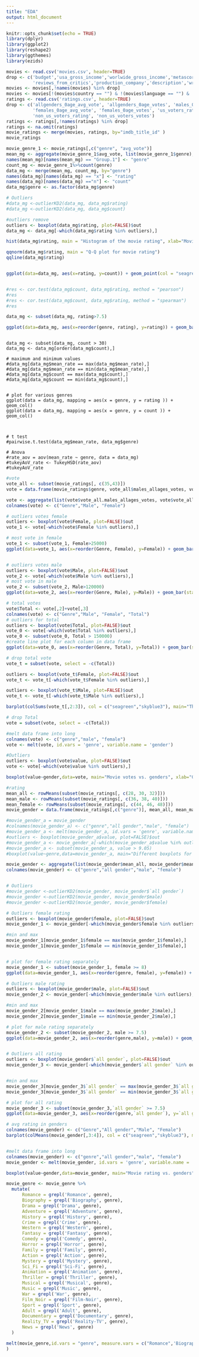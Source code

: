 ```yaml
---
title: "EDA"
output: html_document
---
```


```r
knitr::opts_chunk$set(echo = TRUE)
library(dplyr)
library(ggplot2)
library(reshape2)
library(ggthemes)
library(ezids)
```


```r
movies <- read.csv('movies.csv', header=TRUE)
drop <- c('budget','usa_gross_income','worlwide_gross_income','metascore','reviews_from_users',
          'reviews_from_critics','production_company','description','writer')
movies <- movies[,!names(movies) %in% drop]
movies <- movies[!(movies$country == "") & !(movies$language == "") & !(movies$director == "") & !(movies$actors == ""),]
ratings <- read.csv('ratings.csv', header=TRUE)
drop <- c('allgenders_0age_avg_vote', 'allgenders_0age_votes', 'males_0age_avg_vote', 'males_0age_votes',
          'females_0age_avg_vote', 'females_0age_votes', 'us_voters_rating', 'us_voters_votes', 
          'non_us_voters_rating', 'non_us_voters_votes')
ratings <- ratings[,!names(ratings) %in% drop]
ratings <- na.omit(ratings)
movie_ratings <- merge(movies, ratings, by="imdb_title_id" )
movie_ratings
```


```r
movie_genre_1 <- movie_ratings[,c("genre", "avg_vote")]
mean_mg <- aggregate(movie_genre_1$avg_vote, list(movie_genre_1$genre), FUN=mean, sort = FALSE)
names(mean_mg)[names(mean_mg) == "Group.1"] <- "genre"
count_mg <- movie_genre_1%>%count(genre)
data_mg <- merge(mean_mg, count_mg, by="genre")
names(data_mg)[names(data_mg) == "x"] <- "rating"
names(data_mg)[names(data_mg) =="n"] <- "count"
data_mg$genre <- as.factor(data_mg$genre)

# Outliers
#data_mg <-outlierKD2(data_mg, data_mg$rating)
#data_mg <-outlierKD2(data_mg, data_mg$count)

#outliers remove
outliers <- boxplot(data_mg$rating, plot=FALSE)$out
data_mg <- data_mg[-which(data_mg$rating %in% outliers),]

hist(data_mg$rating, main = "Histogram of the movie rating", xlab="Movie rating", col="seagreen", breaks = 15)

qqnorm(data_mg$rating, main = "Q-Q plot for movie rating")
qqline(data_mg$rating)


ggplot(data=data_mg, aes(x=rating, y=count)) + geom_point(col = "seagreen") + labs(title='The amount of attendance of rating vs. movie rating ')


#res <- cor.test(data_mg$count, data_mg$rating, method = "pearson")
#res
#res <- cor.test(data_mg$count, data_mg$rating, method = "spearman")
#res

data_mg <- subset(data_mg, rating>7.5)

ggplot(data=data_mg, aes(x=reorder(genre, rating), y=rating)) + geom_bar(stat = "identity", position="dodge",alpha=.7,fill = "skyblue3") + scale_fill_brewer(palette = "Set2") + xlab("Movie genre") + ylab("Movie Rating")+ labs(title='The average rating of various movie genres (rating >= 7.5)') + coord_flip()+theme(text = element_text(size=8),)+ theme(legend.position="right")+ theme(plot.title = element_text(size=12))

```

```{}

data_mg <- subset(data_mg, count > 30)
data_mg <- data_mg[order(data_mg$count),]

# maximum and minimum values
#data_mg[data_mg$mean_rate == max(data_mg$mean_rate),]
#data_mg[data_mg$mean_rate == min(data_mg$mean_rate),]
#data_mg[data_mg$count == max(data_mg$count),]
#data_mg[data_mg$count == min(data_mg$count),]


# plot for various genres
ggplot(data = data_mg, mapping = aes(x = genre, y = rating )) + geom_col()
ggplot(data = data_mg, mapping = aes(x = genre, y = count )) + geom_col()



# t test
#pairwise.t.test(data_mg$mean_rate, data_mg$genre)

# Anova
#rate_aov = aov(mean_rate ~ genre, data = data_mg)
#tukeyAoV_rate <- TukeyHSD(rate_aov)
#tukeyAoV_rate

```

```r
#vote
vote_all <- subset(movie_ratings[, c(35,43)])
vote = data.frame(movie_ratings$genre, vote_all$males_allages_votes, vote_all$females_allages_votes)

vote <- aggregate(list(vote$vote_all.males_allages_votes, vote$vote_all.females_allages_votes), by = list(vote$movie_ratings.genre), sum)
colnames(vote) <- c("Genre","Male", "Female")

# outliers votes female 
outliers <- boxplot(vote$Female, plot=FALSE)$out
vote_1 <- vote[-which(vote$Female %in% outliers),]

# most vote in female
vote_1 <- subset(vote_1, Female>25000)
ggplot(data=vote_1, aes(x=reorder(Genre, Female), y=Female)) + geom_bar(stat = "identity", position="dodge",alpha=.7,fill = "skyblue3") + scale_fill_brewer(palette = "Set2") + xlab("movie genre") + ylab("Votes")+ labs(title='The amount of votes from female with various movie genres(votes > 25k)') + coord_flip()+theme(text = element_text(size=8),)+ theme(legend.position="right")+ theme(plot.title = element_text(size=12))


# outliers votes male 
outliers <- boxplot(vote$Male, plot=FALSE)$out
vote_2 <- vote[-which(vote$Male %in% outliers),]
# most vote in male
vote_2 <- subset(vote_2, Male>120000)
ggplot(data=vote_2, aes(x=reorder(Genre, Male), y=Male)) + geom_bar(stat = "identity", position="dodge",alpha=.7,fill = "seagreen") + scale_fill_brewer(palette = "Set2") + xlab("movie genre") + ylab("Votes")+ labs(title='The amount of votes from male with various movie genres(votes > 120k)') + coord_flip()+theme(text = element_text(size=8),)+ theme(legend.position="right")+ theme(plot.title = element_text(size=12))

# total votes
vote$Total <- vote[,2]+vote[,3]
colnames(vote) <- c("Genre","Male", "Female", "Total")
# outliers for total
outliers <- boxplot(vote$Total, plot=FALSE)$out
vote_0 <- vote[-which(vote$Total %in% outliers),]
vote_0 <- subset(vote_0, Total > 150000)
#create line plot for each column in data frame
ggplot(data=vote_0, aes(x=reorder(Genre, Total), y=Total)) + geom_bar(stat = "identity", position="dodge",alpha=.7, fill= 'indianred') + scale_fill_brewer(palette = "Set1") + xlab("movie genre") + ylab("Votes")+ labs(title='The amount of votes in total with various movie genres(votes > 150k)') + coord_flip()+theme(text = element_text(size=8),)+ theme(legend.position="right")+ theme(plot.title = element_text(size=12))

# drop total vote
vote_t = subset(vote, select = -c(Total))

outliers <- boxplot(vote_t$Female, plot=FALSE)$out
vote_t <- vote_t[-which(vote_t$Female %in% outliers),]

outliers <- boxplot(vote_t$Male, plot=FALSE)$out
vote_t <- vote_t[-which(vote_t$Male %in% outliers),]

barplot(colSums(vote_t[,2:3]), col = c("seagreen","skyblue3"), main="The total votes in female and male")

# drop Total
vote = subset(vote, select = -c(Total))

#melt data frame into long
colnames(vote) <- c("genre","male", "female")
vote <- melt(vote, id.vars = 'genre', variable.name = 'gender')

#Outliers
outliers <- boxplot(vote$value, plot=FALSE)$out
vote <- vote[-which(vote$value %in% outliers),]

boxplot(value~gender,data=vote, main="Movie votes vs. genders", xlab="Gender",ylab="Movie rating",col=c("seagreen","skyblue3"))

```

```r

#rating
mean_all <- rowMeans(subset(movie_ratings[, c(28, 30, 32)]))
mean_male <- rowMeans(subset(movie_ratings[, c(36, 38, 40)]))
mean_female <- rowMeans(subset(movie_ratings[, c(44, 46, 48)]))
movie_gender = data.frame(movie_ratings[,c("genre")], mean_all, mean_male, mean_female)

#movie_gender_a = movie_gender
#colnames(movie_gender_a) <- c("genre","all gender","male", "female")
#movie_gender_a <- melt(movie_gender_a, id.vars = 'genre', variable.name = 'gender')
#outliers <- boxplot(movie_gender_a$value, plot=FALSE)$out
#movie_gender_a <- movie_gender_a[-which(movie_gender_a$value %in% outliers),]
#movie_gender_a <- subset(movie_gender_a, value > 9.05)
#boxplot(value~genre,data=movie_gender_a, main="Different boxplots for genders", xlab="Genre",ylab="Movie rating")

movie_gender <- aggregate(list(movie_gender$mean_all, movie_gender$mean_male, movie_gender$mean_female), by = list(movie_gender$`movie_ratings...c..genre...`), mean)
colnames(movie_gender) <- c("genre","all gender","male", "female")


# Outliers
#movie_gender <-outlierKD2(movie_gender, movie_gender$`all gender`)
#movie_gender <-outlierKD2(movie_gender, movie_gender$male)
#movie_gender <-outlierKD2(movie_gender, movie_gender$female)

# Outliers female rating
outliers <- boxplot(movie_gender$female, plot=FALSE)$out
movie_gender_1 <- movie_gender[-which(movie_gender$female %in% outliers),]

#min and max
movie_gender_1[movie_gender_1$female == max(movie_gender_1$female),]
movie_gender_1[movie_gender_1$female == min(movie_gender_1$female),]


# plot for female rating separately
movie_gender_1 <- subset(movie_gender_1, female >= 8)
ggplot(data=movie_gender_1, aes(x=reorder(genre, female), y=female)) + geom_bar(stat = "identity", position="dodge",alpha=.7, fill = 'skyblue3') + scale_fill_brewer(palette = "Set1") + xlab("movie genre") + ylab("Rating") + labs(title="Movie rating for female in various genre (rating >= 8)")+ coord_flip()+theme(text = element_text(size=8),)+ theme(legend.position="right")+ theme(plot.title = element_text(size=12))

# Outliers male rating
outliers <- boxplot(movie_gender$male, plot=FALSE)$out
movie_gender_2 <- movie_gender[-which(movie_gender$male %in% outliers),]

#min and max
movie_gender_2[movie_gender_1$male == max(movie_gender_2$male),]
movie_gender_2[movie_gender_1$male == min(movie_gender_2$male),]

# plot for male rating separately
movie_gender_2 <- subset(movie_gender_2, male >= 7.5)
ggplot(data=movie_gender_2, aes(x=reorder(genre,male), y=male)) + geom_bar(stat = "identity", position="dodge",alpha=.7,fill = 'seagreen') + scale_fill_brewer(palette = "Set1") + xlab("movie genre") + ylab("Rating")+ labs(title="Movie rating for male in various genre (rating >= 7.5)")+ coord_flip()+theme(text = element_text(size=8),)+ theme(legend.position="right")+ theme(plot.title = element_text(size=12))


# Outliers all rating
outliers <- boxplot(movie_gender$`all gender`, plot=FALSE)$out
movie_gender_3 <- movie_gender[-which(movie_gender$`all gender` %in% outliers),]


#min and max
movie_gender_3[movie_gender_3$`all gender` == max(movie_gender_3$`all gender`),]
movie_gender_3[movie_gender_3$`all gender` == min(movie_gender_3$`all gender`),]

# plot for all rating
movie_gender_3 <- subset(movie_gender_3,`all gender` >= 7.5)
ggplot(data=movie_gender_3, aes(x=reorder(genre,`all gender`), y=`all gender`)) + geom_bar(stat = "identity", position="dodge",alpha=.7,fill = 'indianred') + scale_fill_brewer(palette = "Set1") + xlab("movie genre") + ylab("Rating")+ labs(title="Movie rating for all gender in various genre (rating >= 7.5)")+ coord_flip()+theme(text = element_text(size=8),)+ theme(legend.position="right")+ theme(plot.title = element_text(size=12))

# avg rating in genders
colnames(movie_gender) <- c("Genre","All gender","Male", "Female")
barplot(colMeans(movie_gender[,3:4]), col = c("seagreen","skyblue3"), main="The average of movie rating in female and male")


#melt data frame into long
colnames(movie_gender) <- c("genre","all gender","male", "female")
movie_gender <- melt(movie_gender, id.vars = 'genre', variable.name = 'gender')

boxplot(value~gender,data=movie_gender, main="Movie rating vs. genders", xlab="Gender",ylab="Movie rating",col=c("indianred", "seagreen","skyblue3"))


```

```r
movie_genre <- movie_genre %>%
  mutate(
      Romance = grepl('Romance', genre),
      Biography = grepl('Biography', genre),
      Drama = grepl('Drama', genre),
      Adventure = grepl('Adventure', genre),
      History = grepl('History', genre),
      Crime = grepl('Crime', genre),
      Western = grepl('Western', genre),
      Fantasy = grepl('Fantasy', genre),
      Comedy = grepl('Comedy', genre),
      Horror = grepl('Horror', genre),
      Family = grepl('Family', genre),
      Action = grepl('Action', genre),
      Mystery = grepl('Mystery', genre),
      Sci_Fi = grepl('Sci-Fi', genre),
      Animation = grepl('Animation', genre),
      Thriller = grepl('Thriller', genre),
      Musical = grepl('Musical', genre),
      Music = grepl('Music', genre),
      War = grepl('War', genre),
      Film_Noir = grepl('Film-Noir', genre),
      Sport = grepl('Sport', genre),
      Adult = grepl('Adult', genre),
      Documentary = grepl('Documentary', genre),
      Reality_TV = grepl('Reality-TV', genre),
      News = grepl('News', genre)
  )

melt(movie_genre,id.vars = "genre", measure.vars = c("Romance",'Biography'), value.name = "avg_vote"
)
```
